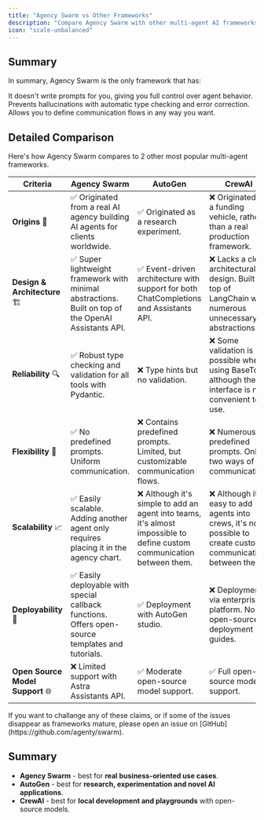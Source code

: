 ```yaml
---
title: "Agency Swarm vs Other Frameworks"
description: "Compare Agency Swarm with other multi-agent AI frameworks."
icon: "scale-unbalanced"
---
```


## Summary

In summary, Agency Swarm is the only framework that has:

<CardGroup cols={3}>
  <Card title="No Predefined Prompts" icon="message-code">
    It doesn't write prompts for you, giving you full control over agent behavior.
  </Card>
  <Card title="Automatic Error Correction" icon="shield-check">
    Prevents hallucinations with automatic type checking and error correction.
  </Card>
  <Card title="Uniform Communication Flows" icon="diagram-project">
    Allows you to define communication flows in any way you want.
  </Card>
</CardGroup>

## Detailed Comparison

Here's how Agency Swarm compares to 2 other most popular multi-agent frameworks.

| **Criteria**                       | **Agency Swarm**                                                                                                                                            | **AutoGen**                                                                                                             | **CrewAI**                                                                                                                  |
| ---------------------------------- | ----------------------------------------------------------------------------------------------------------------------------------------------------------- | ----------------------------------------------------------------------------------------------------------------------- | --------------------------------------------------------------------------------------------------------------------------- |
| **Origins** 🏁                     | ✅ Originated from a real AI agency building AI agents for clients worldwide.                                                                                | ✅ Originated as a research experiment.                                                                                  | ❌ Originated as a funding vehicle, rather than a real production framework.                                                     |
| **Design & Architecture** 🏗️      | ✅ Super lightweight framework with minimal abstractions. Built on top of the OpenAI Assistants API.                                                         | ✅ Event-driven architecture with support for both ChatCompletions and Assistants API.                                   | ❌ Lacks a clear architectural design. Built on top of LangChain with numerous unnecessary abstractions.                    |
| **Reliability** 🔍                 | ✅ Robust type checking and validation for all tools with Pydantic.                                                                                           | ❌ Type hints but no validation.                                                                                         | ❌ Some validation is possible when using BaseTool, although the interface is not convenient to use.                         |
| **Flexibility** 🔄                 | ✅ No predefined prompts. Uniform communication.                                                                                                             | ❌ Contains predefined prompts. Limited, but customizable communication flows.                                           | ❌ Numerous predefined prompts. Only two ways of communication.                                                             |
| **Scalability** 📈                | ✅ Easily scalable. Adding another agent only requires placing it in the agency chart.                                                                        | ❌ Although it's simple to add an agent into teams, it's almost impossible to define custom communication between them. | ❌ Although it's easy to add agents into crews, it's not possible to create custom communication between them.               |
| **Deployability** 🚀               | ✅ Easily deployable with special callback functions. Offers open-source templates and tutorials.                                                            | ✅ Deployment with AutoGen studio.                                                                                       | ❌ Deployment via enterprise platform. No open-source deployment guides.                                                    |
| **Open Source Model Support** 🌐   | ❌ Limited support with Astra Assistants API.                                                                                                                | ✅ Moderate open-source model support.                                                                                   | ✅ Full open-source model support.                                                                                           |

<Note>
  If you want to challange any of these claims, or if some of the issues disappear as frameworks mature, please open an issue on [GitHub](https://github.com/agenty/swarm).
</Note>

## Summary

- **Agency Swarm** - best for **real business-oriented use cases**.
- **AutoGen** - best for **research, experimentation and novel AI applications**.
- **CrewAI** - best for **local development and playgrounds** with open-source models.
